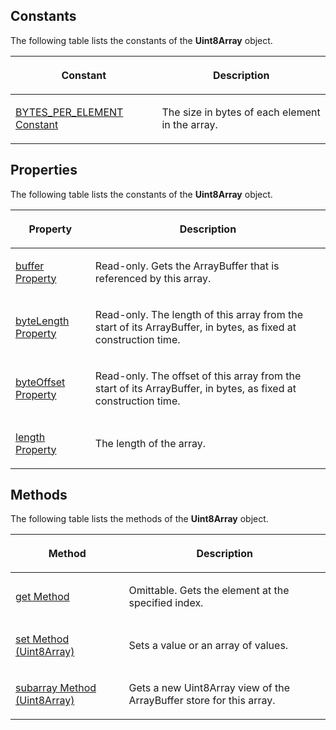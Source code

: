 {{Page_Title}}
{{Flags}}
{{Summary_Section|A typed array of 8-bit unsigned integer values. The contents are initialized to 0. If the requested number of bytes could not be allocated an exception is raised.

}}
{{JS_Syntax|Formats={{JS_Syntax_Format
|Format= uint8Array = new Uint8Array( length );}}{{JS_Syntax_Format
|Format= uintArray = new Uint8Array( array );}}{{JS_Syntax_Format
|Format= uintArray = new Uint8Array( buffer , byteOffset , length );}}
|Values={{JS_Syntax_Parameter
|Name=uint8Array
|Required=Required
|Description=The variable name to which the '''Uint8Array''' object is assigned.}}{{JS_Syntax_Parameter
|Name=length
|Required=
|Description=Specifies the length (in bytes) of the array.}}{{JS_Syntax_Parameter
|Name=array
|Required=
|Description=The array (or typed array) that is contained in this array. The contents are initialized to the contents of the given array or typed array, with each element converted to the Uint8 type.}}{{JS_Syntax_Parameter
|Name=buffer
|Required=
|Description=The ArrayBuffer that the Uint8Array represents.}}{{JS_Syntax_Parameter
|Name=byteOffset
|Required=Optional
|Description=Specifies the offset in bytes from the start of the buffer at which the Uint8Array should begin.}}{{JS_Syntax_Parameter
|Name=length
|Required=
|Description=The length of the array.}}
}}
==Constants==
The following table lists the constants of the '''Uint8Array''' object.

{| class='wikitable'
|-
! Constant
! Description
|-
| [[javascript/Uint8Array/BYTES PER ELEMENT|BYTES_PER_ELEMENT Constant]]
| The size in bytes of each element in the array.
|}
==Properties==
The following table lists the constants of the '''Uint8Array''' object.

{| class='wikitable'
|-
! Property
! Description
|-
| [[javascript/Uint8Array/buffer|buffer Property]]
| Read-only. Gets the ArrayBuffer that is referenced by this array.
|-
| [[javascript/Uint8Array/byteLength|byteLength Property]]
| Read-only. The length of this array from the start of its ArrayBuffer, in bytes, as fixed at construction time.
|-
| [[javascript/Uint8Array/byteOffset|byteOffset Property]]
| Read-only. The offset of this array from the start of its ArrayBuffer, in bytes, as fixed at construction time.
|-
| [[javascript/Uint8Array/length|length Property]]
| The length of the array.
|}
==Methods==
The following table lists the methods of the '''Uint8Array''' object.

{| class='wikitable'
|-
! Method
! Description
|-
| [[javascript/Uint8Array/get|get Method]]
| Omittable. Gets the element at the specified index.
|-
| [[javascript/Uint8Array/set|set Method (Uint8Array)]]
| Sets a value or an array of values.
|-
| [[javascript/Uint8Array/subarray|subarray Method (Uint8Array)]]
| Gets a new Uint8Array view of the ArrayBuffer store for this array.
|}
{{Examples_Section
|Not_required=No
|Examples={{Single_Example
|Language=JavaScript
|Description=The following example shows how to use a Uint8Array object to process the binary data acquired from an XmlHttpRequest:

|Code= var req = new XMLHttpRequest();
     req.open('GET', "http://www.example.com");
     req.responseType = "arraybuffer";
     req.send();
 
     req.onreadystatechange = function () {
         if (req.readyState === 4) {
             var buffer = req.response;
             var dataview = new DataView(buffer);
             var ints = new Uint8Array(buffer.byteLength);
             for (var i = 0; i &lt; ints.length; i++) {
                 ints[i] = dataview.getUint8(i);
             }
         alert(ints[10]);
         }
     }
}}}}
{{Topics | JS Basic}}

{{External_Attribution
|Is_CC-BY-SA=No
|Sources=MSDN
|MDN_link=
|MSDN_link=http://msdn.microsoft.com/en-us/library/ie/br212477(v=vs.94).aspx
|HTML5Rocks_link=
}}
